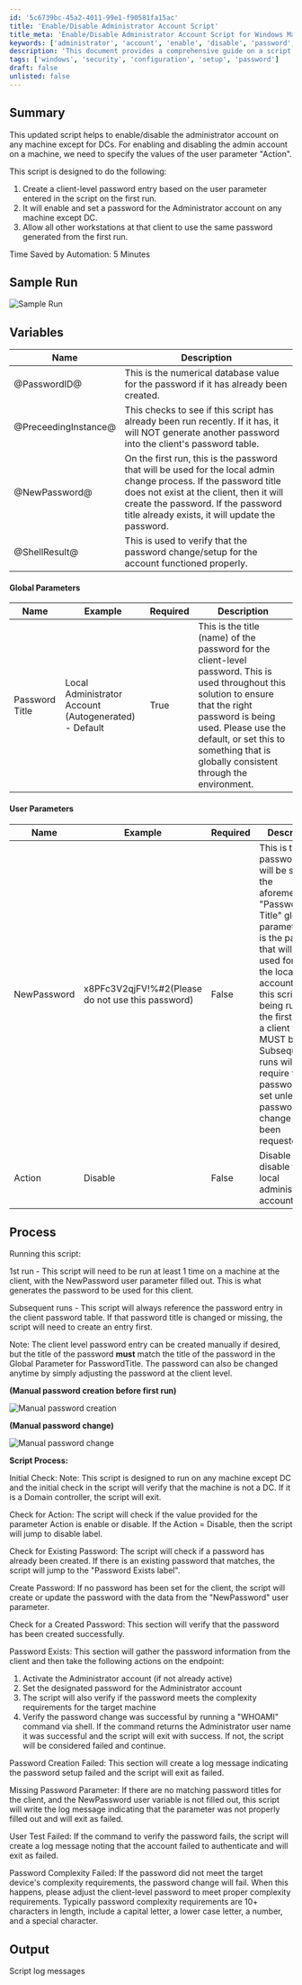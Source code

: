```yaml
---
id: '5c6739bc-45a2-4011-99e1-f90581fa15ac'
title: 'Enable/Disable Administrator Account Script'
title_meta: 'Enable/Disable Administrator Account Script for Windows Machines'
keywords: ['administrator', 'account', 'enable', 'disable', 'password', 'script', 'client']
description: 'This document provides a comprehensive guide on a script designed to enable or disable the administrator account on Windows machines, excluding domain controllers. It outlines the necessary parameters, process flow, and troubleshooting steps to effectively manage admin account settings across client workstations.'
tags: ['windows', 'security', 'configuration', 'setup', 'password']
draft: false
unlisted: false
---
```

## Summary

This updated script helps to enable/disable the administrator account on any machine except for DCs. For enabling and disabling the admin account on a machine, we need to specify the values of the user parameter "Action".

This script is designed to do the following:
1. Create a client-level password entry based on the user parameter entered in the script on the first run.
2. It will enable and set a password for the Administrator account on any machine except DC.
3. Allow all other workstations at that client to use the same password generated from the first run.

Time Saved by Automation: 5 Minutes

## Sample Run

![Sample Run](../../../static/img/Windows---`Administrator`-account-process/image_1.png)

## Variables

| Name               | Description                                                                                                                                                    |
|--------------------|----------------------------------------------------------------------------------------------------------------------------------------------------------------|
| @PasswordID@       | This is the numerical database value for the password if it has already been created.                                                                         |
| @PreceedingInstance@| This checks to see if this script has already been run recently. If it has, it will NOT generate another password into the client's password table.           |
| @NewPassword@      | On the first run, this is the password that will be used for the local admin change process. If the password title does not exist at the client, then it will create the password. If the password title already exists, it will update the password. |
| @ShellResult@      | This is used to verify that the password change/setup for the account functioned properly.                                                                     |

#### Global Parameters

| Name                | Example                                               | Required | Description                                                                                                                                                                                                                     |
|---------------------|-------------------------------------------------------|----------|---------------------------------------------------------------------------------------------------------------------------------------------------------------------------------------------------------------------------------|
| Password Title      | Local Administrator Account (Autogenerated) - Default | True     | This is the title (name) of the password for the client-level password. This is used throughout this solution to ensure that the right password is being used. Please use the default, or set this to something that is globally consistent through the environment. |

#### User Parameters

| Name        | Example                                     | Required | Description                                                                                                                                                                                                                     |
|-------------|---------------------------------------------|----------|---------------------------------------------------------------------------------------------------------------------------------------------------------------------------------------------------------------------------------|
| NewPassword | x8PFc3V2qjFV!%#2(Please do not use this password) | False    | This is the password that will be set on the aforementioned "Password Title" global parameter. This is the password that will be used for all of the local admin accounts. If this script is being run for the first time at a client this MUST be set. Subsequent runs will not require the password to be set unless a password change has been requested. |
| Action      | Disable                                     | False    | Disable will disable the local administrator account.                                                                                                                                                                          |

## Process

Running this script:

1st run - This script will need to be run at least 1 time on a machine at the client, with the NewPassword user parameter filled out. This is what generates the password to be used for this client.

Subsequent runs - This script will always reference the password entry in the client password table. If that password title is changed or missing, the script will need to create an entry first.

Note: The client level password entry can be created manually if desired, but the title of the password **must** match the title of the password in the Global Parameter for PasswordTitle. The password can also be changed anytime by simply adjusting the password at the client level.

**(Manual password creation before first run)**

![Manual password creation](../../../static/img/Windows---`Administrator`-account-process/image_2.png)

**(Manual password change)**

![Manual password change](../../../static/img/Windows---`Administrator`-account-process/image_3.png)

**Script Process:**

Initial Check: Note: This script is designed to run on any machine except DC and the initial check in the script will verify that the machine is not a DC. If it is a Domain controller, the script will exit.

Check for Action: The script will check if the value provided for the parameter Action is enable or disable. If the Action = Disable, then the script will jump to disable label.

Check for Existing Password: The script will check if a password has already been created. If there is an existing password that matches, the script will jump to the "Password Exists label".

Create Password: If no password has been set for the client, the script will create or update the password with the data from the "NewPassword" user parameter.

Check for a Created Password: This section will verify that the password has been created successfully.

Password Exists: This section will gather the password information from the client and then take the following actions on the endpoint:
1. Activate the Administrator account (if not already active)
2. Set the designated password for the Administrator account
3. The script will also verify if the password meets the complexity requirements for the target machine
4. Verify the password change was successful by running a "WHOAMI" command via shell. If the command returns the Administrator user name it was successful and the script will exit with success. If not, the script will be considered failed and continue.

Password Creation Failed: This section will create a log message indicating the password setup failed and the script will exit as failed.

Missing Password Parameter: If there are no matching password titles for the client, and the NewPassword user variable is not filled out, this script will write the log message indicating that the parameter was not properly filled out and will exit as failed.

User Test Failed: If the command to verify the password fails, the script will create a log message noting that the account failed to authenticate and will exit as failed.

Password Complexity Failed: If the password did not meet the target device's complexity requirements, the password change will fail. When this happens, please adjust the client-level password to meet proper complexity requirements. Typically password complexity requirements are 10+ characters in length, include a capital letter, a lower case letter, a number, and a special character.

## Output

Script log messages













